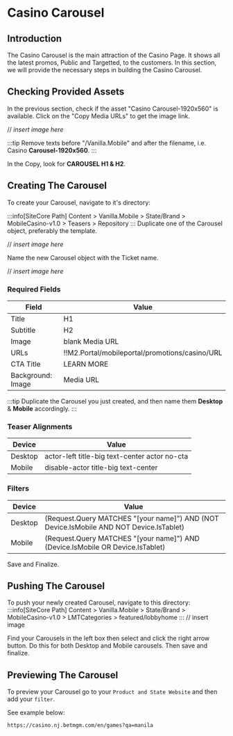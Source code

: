 # Casino Carousel

## Introduction
The Casino Carousel is the main attraction of the Casino Page.
It shows all the latest promos, Public and Targetted, to the customers. In this section, we will provide the necessary steps in building the Casino Carousel.
## Checking Provided Assets
In the previous section, check if the asset "Casino Carousel-1920x560" is available. Click on the "Copy Media URLs" to get the image link.

// *insert image here*

:::tip
Remove texts before "/Vanilla.Mobile" and after the filename, i.e. Casino **Carousel-1920x560**.
:::

In the Copy, look for **CAROUSEL H1 & H2**.

## Creating The Carousel
To create your Carousel, navigate to it's directory:

:::info[SiteCore Path]
Content > Vanilla.Mobile > State/Brand > MobileCasino-v1.0 > Teasers > Repository
:::
Duplicate one of the Carousel object, preferably the template.

// *insert image here*

Name the new Carousel object with the Ticket name.

// *insert image here*

### Required Fields

| Field | Value |
| --- | ----------- |
| Title | H1 |
| Subtitle | H2 |
| Image | blank Media URL |
| URLs | !!M2.Portal/mobileportal/promotions/casino/URL |
| CTA Title | LEARN MORE |
| Background: Image | Media URL |

:::tip
Duplicate the Carousel you just created, and then name them **Desktop** & **Mobile** accordingly.
:::

### Teaser Alignments
| Device | Value |
| --- | ----------- |
| Desktop | actor-left title-big text-center actor no-cta |
| Mobile | disable-actor title-big text-center |

### Filters
| Device | Value |
| --- | ----------- |
| Desktop | (Request.Query MATCHES "[your name]") AND (NOT Device.IsMobile AND NOT Device.IsTablet) |
| Mobile |(Request.Query MATCHES "[your name]") AND (Device.IsMobile OR Device.IsTablet)  |

Save and Finalize.

## Pushing The Carousel
To push your newly created Carousel, navigate to this directory:
:::info[SiteCore Path]
Content > Vanilla.Mobile > State/Brand > MobileCasino-v1.0 > LMTCategories > featured/lobbyhome
:::
// insert image

Find your Carousels in the left box then select and click the right arrow button. Do this for both Desktop and Mobile carousels. Then save and finalize.

## Previewing The Carousel

To preview your Carousel go to your `Product and State Website` and then add your `filter`. 

See example below:
```
https://casino.nj.betmgm.com/en/games?qa=manila
```
